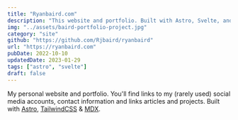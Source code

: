 ```yaml
---
title: "Ryanbaird.com"
description: "This website and portfolio. Built with Astro, Svelte, and TailwindCSS."
img: "../assets/baird-portfolio-project.jpg"
category: "site"
github: "https://github.com/Rjbaird/ryanbaird"
url: "https://ryanbaird.com"
pubDate: 2022-10-10
updatedDate: 2023-01-29
tags: ["astro", "svelte"]
draft: false
---
```


My personal website and portfolio. You'll find links to my (rarely used) social media accounts, contact information and links articles and projects. Built with [Astro](https://astro.build/ "Astro"), [TailwindCSS](https://tailwindcss.com/ "Tailwind CSS") & [MDX](https://mdxjs.com/ "MDX").
